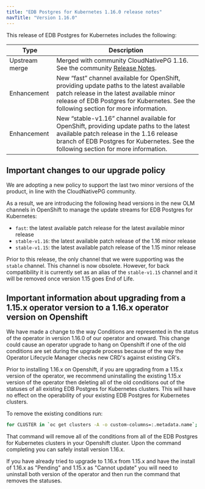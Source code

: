 ```yaml
---
title: "EDB Postgres for Kubernetes 1.16.0 release notes"
navTitle: "Version 1.16.0"
---
```


This release of EDB Postgres for Kubernetes includes the following:

|      Type      |                                                                                  Description                                                                                   |
| -------------- | ------------------------------------------------------------------------------------------------------------------------------------------------------------------------------ |
| Upstream merge | Merged with community CloudNativePG 1.16. See the community [Release Notes](https://cloudnative-pg.io/documentation/1.16/release_notes/#version-1160).                                    |
| Enhancement    | New “fast” channel available for OpenShift, providing update paths to the latest available patch release in the latest available minor release of EDB Postgres for Kubernetes. See the following section for more information.|
| Enhancement    | New “stable-v1.16” channel available for OpenShift, providing update paths to the latest available patch release in the 1.16 release branch of EDB Postgres for Kubernetes. See the following section for more information.   |


## Important changes to our upgrade policy
We are adopting a new policy to support the last two minor versions of the product, in line with the CloudNativePG community.

As a result, we are introducing the following head versions in the new OLM channels in OpenShift to manage the update streams for EDB Postgres for Kubernetes:

* `fast`: the latest available patch release for the latest available minor release 
* `stable-v1.16`: the latest available patch release of the 1.16 minor release
* `stable-v1.15`: the latest available patch release of the 1.15 minor release

Prior to this release, the only channel that we were supporting was the `stable` channel. This channel is now obsolete. However, for back compatibility it is currently set as an alias of the `stable-v1.15` channel and it will be removed once version 1.15 goes End of Life.

## Important information about upgrading from a 1.15.x operator version to a 1.16.x operator version on Openshift
We have made a change to the way Conditions are represented in the status of the operator in version 1.16.0 of our operator and onward. This change could cause an operator upgrade to hang on Openshift if one of the old conditions are set during the upgrade process because of the way the Operator Lifecycle Manager checks new CRD's against existing CR's.

Prior to installing 1.16.x on Openshift, if you are upgrading from a 1.15.x version of the operator, we recommend uninstalling the existing 1.15.x version of the operator then deleting all of the old conditions out of the statuses of all existing EDB Postgres for Kubernetes clusters. This will have no effect on the operability of your existing EDB Postgres for Kubernetes clusters.

To remove the existing conditions run:

```bash
for CLUSTER in `oc get clusters -A -o custom-columns=:.metadata.name`; do kubectl patch --type='json' cluster $CLUSTER --subresource=status -p='[{"op": "remove", "path": "/status/conditions"}]'; done
```
 That command will remove all of the conditions from all of the EDB Postgres for Kubernetes clusters in your Openshift cluster. Upon the command completing you can safely install version 1.16.x.

 If you have already tried to upgrade to 1.16.x from 1.15.x and have the install of 1.16.x as "Pending" and 1.15.x as "Cannot update" you will need to uninstall both version of the operator and then run the command that removes the statuses.
